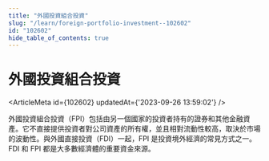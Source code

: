```yaml
---
title: "外國投資組合投資"
slug: "/learn/foreign-portfolio-investment--102602"
id: "102602"
hide_table_of_contents: true
---
```



# 外國投資組合投資

<ArticleMeta id={102602} updatedAt={'2023-09-26 13:59:02'} />
<div className='border-solid border-b border-t-0 my-4 border-[var(--ifm-color-gray-300)]' />

外國投資組合投資（FPI）包括由另一個國家的投資者持有的證券和其他金融資產。它不直接提供投資者對公司資產的所有權，並且相對流動性較高，取決於市場的波動性。與外國直接投資（FDI）一起，FPI 是投資境外經濟的常見方式之一。FDI 和 FPI 都是大多數經濟體的重要資金來源。
